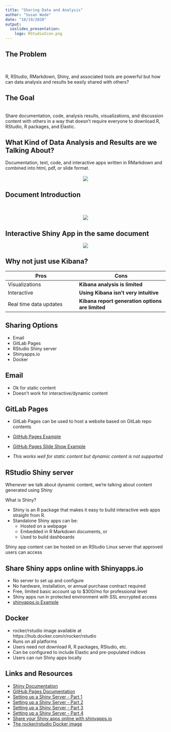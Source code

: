 ```yaml
---
title: "Sharing Data and Analysis"
author: "Susan Wade"
date: "10/19/2020"
output: 
  ioslides_presentation:
    logo: RStudioIcon.png
---
```


## The Problem
<br>

R, RStudio, RMarkdown, Shiny, and associated tools are powerful but how can data analysis and results be easily shared with others? 

## The Goal   
<br>
Share documentation, code, analysis results, visualizations, and discussion content with others in a way that doesn't require everyone to download R, RStudio, R packages, and Elastic.  


## What Kind of Data Analysis and Results are we Talking About?
Documentation, text, code, and interactive apps written in RMarkdown and combined into html, pdf, or slide format.
<center>
<br>
![](RStudioScreenshot.png)
<br>
</center>

## Document Introduction 
<br><br>
<center>
![](mti-analysis-start.png)
</center>

## Interactive Shiny App in the same document
<center>  
![](mti-analysis.png)

</center>  

## Why not just use Kibana?
**Pros** | **Cons**
------------- | ----------------
| Visualizations | **Kibana analysis is limited**  |
| Interactive | **Using Kibana isn't very intuitive** |
| Real time data updates | **Kibana report generation options are limited** |


## Sharing Options

- Email
- GitLab Pages
- RStudio Shiny server
- Shinyapps.io
- Docker

## Email

- Ok for static content
- Doesn't work for interactive/dynamic content

## GitLab Pages

- GitLab Pages can be used to host a website based on GitLab repo contents
- [GitHub Pages Example](https://swade1.github.io/Week2/index.html)
- [GitHub Pages Slide Show Example](https://swade1.github.io/Week3/Week3Assignment.html#1)

- _This works well for static content but dynamic content is not supported_

## RStudio Shiny server
Whenever we talk about dynamic content, we're talking about content generated using Shiny

What is Shiny?   

- Shiny is an R package that makes it easy to build interactive web apps straight from R.  
- Standalone Shiny apps can be: 
  - Hosted on a webpage
  - Embedded in R Markdown documents, or 
  - Used to build dashboards

Shiny app content can be hosted on an RStudio Linux server that approved users can access

## Share Shiny apps online with Shinyapps.io

- No server to set up and configure
- No hardware, installation, or annual purchase contract required
- Free, limited basic account up to $300/mo for professional level
- Shiny apps run in protected environment with SSL encrypted access
- [shinyapps.io Example](https://swade1.shinyapps.io/Week4AssignmentPresentation/#1)

## Docker 
- rocker/rstudio image available at https://hub.docker.com/r/rocker/rstudio   
- Runs on all platforms  
- Users need not download R, R packages, RStudio, etc. 
- Can be configured to include Elastic and pre-populated indices  
- Users can run Shiny apps locally

## Links and Resources
- [Shiny Documentation](shiny.rstudio.com)
- [GitHub Pages Documentation](pgges.github.com)
- [Setting up a Shiny Server - Part 1](r-bloggers.com/2017/04/shiny-server-series-part-1-setting-up/)
- [Setting up a Shiny Server - Part 2](r-bloggers.com/2017/04/shiny-server-series-part-2-running-shiny-on-multiple-ports)
- [Setting up a Shiny Server - Part 3](r-bloggers.com/2017/04/shiny-server-series-part-3-adding-ssl-encryption/)
- [Setting up a Shiny Server - Part 4](r-bloggers.com/2017/04/shiny-server-series-part-4-adding-user-authentication-using-auth0/)
- [Share your Shiny apps online with shinyapps.io](shinyapps.io)
- [The rocker/rstudio Docker image](hub.docker.com/r/rocker/rstudio)


